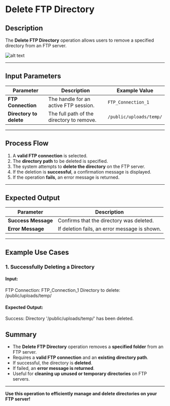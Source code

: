 # **Delete FTP Directory**

## Description

The **Delete FTP Directory** operation allows users to remove a specified directory from an FTP server.

![alt text](../../../assets/ftp/delete-ftp-directory.png)

---

## **Input Parameters**

| Parameter          | Description                                     | Example Value             |
|-------------------|-----------------------------------------------|---------------------------|
| **FTP Connection** | The handle for an active FTP session.         | `FTP_Connection_1`        |
| **Directory to delete** | The full path of the directory to remove. | `/public/uploads/temp/`   |

---

## **Process Flow**

1. A **valid FTP connection** is selected.
2. The **directory path** to be deleted is specified.
3. The system attempts to **delete the directory** on the FTP server.
4. If the deletion is **successful**, a confirmation message is displayed.
5. If the operation **fails**, an error message is returned.

---

## **Expected Output**

| Parameter      | Description                                    |
|---------------|------------------------------------------------|
| **Success Message** | Confirms that the directory was deleted. |
| **Error Message**   | If deletion fails, an error message is shown. |

---

## **Example Use Cases**

### **1. Successfully Deleting a Directory**

#### **Input:**

FTP Connection: FTP_Connection_1 Directory to delete: /public/uploads/temp/

#### **Expected Output:**

Success: Directory '/public/uploads/temp/' has been deleted.

## **Summary**

- The **Delete FTP Directory** operation removes a **specified folder** from an FTP server.
- Requires a **valid FTP connection** and an **existing directory path**.
- If successful, the directory is **deleted**.
- If failed, an **error message is returned**.
- Useful for **cleaning up unused or temporary directories** on FTP servers.

---

**Use this operation to efficiently manage and delete directories on your FTP server!**


